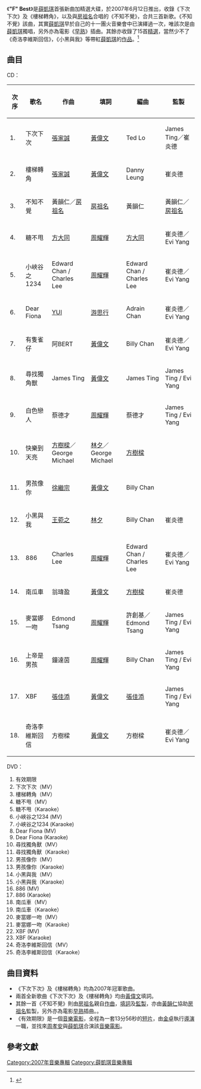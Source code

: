 {{Infobox album <!-- See Wikipedia:WikiProject_Albums -->
| name       = "F" Best
| type       = 精選
| artist     = [[薛凱琪|薛凱琪]]
| cover      = 
<!-- 未知參數 | background = green -->
| released   = 2007年6月12日
| recorded   = 
| genre      = 粵語
| length     = 
| label      = [[華納音樂集團|華納唱片]]
| prev_title = [[Electric_Angel|Electric Angel]]
| prev_year  = 2006 <!-- 8月11日 -->
| next_title = [[It's_My_Day|It's My Day]]
| next_year  = 2008 <!-- 4月18日 -->
}}
《'''"F" Best'''》是[[薛凱琪|薛凱琪]]首張新曲加精選大碟，於2007年6月12日推出，收錄《下次下次》及《樓梯轉角》，以及與[[房祖名|房祖名]]合唱的《不知不覺》，合共三首新歌。《不知不覺》該曲，其實[[薛凱琪|薛凱琪]]早於自己的十一團火音樂會中已演繹過一次，唯該次是由[[薛凱琪|薛凱琪]]獨唱，另外亦為電影《[[早熟|早熟]]》插曲。其餘亦收錄了15首[[精選|精選]]，當然少不了《奇洛李維斯回信》，《小黑與我》等帶紅[[薛凱琪|薛凱琪]]的[[作品|作品]]。<ref>{{Cite web |url=http://music.yule.sohu.com/20071011/n252598262.shtml |title=存档副本 |access-date=2021-05-17 |archive-date=2021-05-17 |archive-url=https://web.archive.org/web/20210517114214/http://music.yule.sohu.com/20071011/n252598262.shtml |dead-url=no }}</ref>

== 曲目 ==
CD：
{| class="wikitable"
|-
!次序
!歌名
!作曲
!填詞
!編曲
!監製 
|-
| 1. || 下次下次 || [[張家誠|張家誠]] || [[黃偉文|黃偉文]] || Ted Lo || James Ting／崔炎德
|-
| 2. || 樓梯轉角 || [[張家誠|張家誠]] || [[黃偉文|黃偉文]] || Danny Leung || 崔炎德
|-
| 3. || 不知不覺 || 黃韻仁／[[房祖名|房祖名]] || [[房祖名|房祖名]] || 黃韻仁 || 黃韻仁／[[房祖名|房祖名]]
|-
| 4. || 糖不甩 || [[方大同|方大同]] || [[周耀輝|周耀輝]] || [[方大同|方大同]] || 崔炎德／Evi Yang
|-
| 5. || 小峽谷之1234 || Edward Chan / Charles Lee || [[周耀輝|周耀輝]] || Edward Chan / Charles Lee || 崔炎德／Evi Yang
|-
| 6. || Dear Fiona || [[YUI|YUI]] || [[游思行|游思行]] || Adrain Chan || 崔炎德／Evi Yang
|-
| 7. || 有隻雀仔 || 阿BERT || [[黃偉文|黃偉文]] || Billy Chan || 崔炎德／Evi Yang
|-
| 8. || 尋找獨角獸 || James Ting || [[黃偉文|黃偉文]] || James Ting || James Ting / Evi Yang
|-
| 9. || 白色戀人 || 蔡德才 || [[周耀輝|周耀輝]] || 蔡德才 || James Ting / Evi Yang
|-
| 10. || 快樂到天亮 || [[方樹樑|方樹樑]]／George Michael || [[林夕|林夕]]／George Michael || [[方樹樑|方樹樑]] || 
|-
| 11. || 男孩像你 || [[徐繼宗|徐繼宗]] || [[黃偉文|黃偉文]] || Billy Chan ||
|-
| 12. || 小黑與我 || [[王菀之|王菀之]] || [[林夕|林夕]] || Billy Chan || 崔炎德
|-
| 13. || 886 || Charles Lee || [[周耀輝|周耀輝]] || Edward Chan / Charles Lee || 崔炎德／Evi Yang
|-
| 14. || 南瓜車 || 翁瑋盈 || [[黃偉文|黃偉文]] || [[方樹樑|方樹樑]] || 崔炎德
|-
| 15. || 麥當娜一吻 || Edmond Tsang || [[周耀輝|周耀輝]] || 許創基／Edmond Tsang || James Ting / Evi Yang
|-
| 16. || 上帝是男孩 || 鐘達茵 || [[周耀輝|周耀輝]] || Billy Chan || James Ting / Evi Yang
|-
| 17. || XBF || [[張佳添|張佳添]] || [[黃偉文|黃偉文]] || [[張佳添|張佳添]] || James Ting / Evi Yang
|-
| 18. || 奇洛李維斯回信 || 方樹樑 || [[黃偉文|黃偉文]] || 方樹樑 || 崔炎德／Evi Yang
|}

DVD：
# 有效期限
# 下次下次（MV）
# 樓梯轉角（MV）
# 糖不甩（MV）
# 糖不甩（Karaoke）
# 小峽谷之1234 (MV)
# 小峽谷之1234 (Karaoke)
# Dear Fiona (MV)
# Dear Fiona (Karaoke)
# 尋找獨角獸（MV）
# 尋找獨角獸（Karaoke）
# 男孩像你（MV）
# 男孩像你（Karaoke）
# 小黑與我（MV）
# 小黑與我（Karaoke）
# 886 (MV)
# 886 (Karaoke)
# 南瓜車（MV）
# 南瓜車（Karaoke）
# 麥當娜一吻（MV）
# 麥當娜一吻（Karaoke）
# XBF (MV)
# XBF (Karaoke)
# 奇洛李維斯回信（MV）
# 奇洛李維斯回信（Karaoke）

== 曲目資料 ==

* 《下次下次》及《樓梯轉角》均為2007年冠軍歌曲。
* 兩首全新歌曲《下次下次》及《樓梯轉角》均由[[黃偉文|黃偉文]]填詞。
* 其餘一首《不知不覺》則由[[房祖名|房祖名]]親自[[作曲家|作曲]]，[[填詞|填詞]]及[[監製|監製]]，亦由[[黃韻仁|黃韻仁]]協助[[房祖名|房祖名]]監製，另外亦為電影[[早熟|早熟]]插曲。。
* 《有效期限》是一個[[音樂電影|音樂電影]]，全程為一套13分56秒的[[短片|短片]]，由[[金卓|金卓]]執行[[导演|導演]]一職，並找來[[周孝安|周孝安]]與[[薛凱琪|薛凱琪]]合演該[[音樂電影|音樂電影]]。

== 參考文獻 ==
{{Reflist}}

{{薛凱琪}}
{{DEFAULTSORT:F Best}}
[[Category:2007年音樂專輯|Category:2007年音樂專輯]]
[[Category:薛凱琪音樂專輯|Category:薛凱琪音樂專輯]]